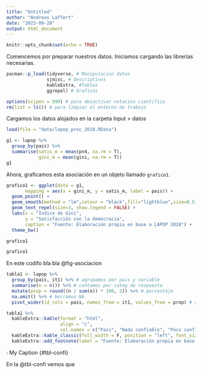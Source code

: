 ```yaml
---
title: "Untitled"
author: "Andreas Laffert"
date: "2023-09-20"
output: html_document
---
```


```r
knitr::opts_chunk$set(echo = TRUE)
```

Comencemos por preparar nuestros datos. Iniciamos cargando las librerías necesarias.

```r
pacman::p_load(tidyverse, # Manipulacion datos
               sjmisc, # Descriptivos
               kableExtra, #Tablas
               ggrepel) # Graficos

options(scipen = 999) # para desactivar notacion cientifica
rm(list = ls()) # para limpiar el entorno de trabajo
```

Cargamos los datos alojados en la carpeta Input > datos

```r
load(file = "data/lapop_proc_2018.RData")
```

```r
g1 <- lapop %>% 
  group_by(pais) %>% 
  summarise(satis_m = mean(pn4, na.rm = T),
            gini_m = mean(gini, na.rm = T))
g1
```

Ahora, graficamos esta asociación en un objeto llamado `grafico1`.

```r

grafico1 <- ggplot(data = g1,
       mapping = aes(x = gini_m, y = satis_m, label = pais)) +
  geom_point() +
  geom_smooth(method = "lm",colour = "black",fill="lightblue",size=0.5) + 
  geom_text_repel(size=3, show.legend = FALSE) +
  labs(x = "Índice de Gini",
       y = "Satisfacción con la democracia",
       caption = "Fuente: Elaboración propia en base a LAPOP 2018") +
  theme_bw()

grafico1
```

```r
grafico1
```

En este codifo bla bla @fig-asociacion


```r
tabla1 <- lapop %>%
  group_by(pais, it1) %>% # agrupamos por pais y variable
  summarise(n = n()) %>% # contamos por categ de respuesta
  mutate(prop = round((n / sum(n)) * 100, 2)) %>% # porcentaje
  na.omit() %>% # borramos NA
  pivot_wider(id_cols = pais, names_from = it1, values_from = prop) # convertimos a formato ancho

```


```r

tabla1 %>% 
  kableExtra::kable(format = "html",
                    align = "c",
                    col.names = c("País", "Nada confiable", "Poco confiable", "Algo confiable", "Muy confiable")) %>% 
  kableExtra::kable_classic(full_width = F, position = "left", font_size = 12) %>% 
  kableExtra::add_footnote(label = "Fuente: Elaboración propia en base a LAPOP 2018.")

```

: My Caption {#tbl-confi}

En la @tbl-confi vemos que
